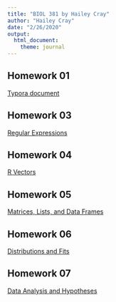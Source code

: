 ```yaml
---
title: "BIOL 381 by Hailey Cray"
author: "Hailey Cray"
date: "2/26/2020"
output: 
  html_document: 
    theme: journal
---
```

## Homework 01
[Typora document](homework one real thing.html)


## Homework 03
[Regular Expressions](HW-3.html)

## Homework 04
[R Vectors](HW4Vectors.html)

## Homework 05
[Matrices, Lists, and Data Frames](Homework5.html)

## Homework 06
[Distributions and Fits](Homework_6.html)

## Homework 07
[Data Analysis and Hypotheses](Homework_7.html)










